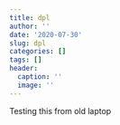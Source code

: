 ```yaml
---
title: dpl
author: ''
date: '2020-07-30'
slug: dpl
categories: []
tags: []
header:
  caption: ''
  image: ''
---
```


Testing this from old laptop